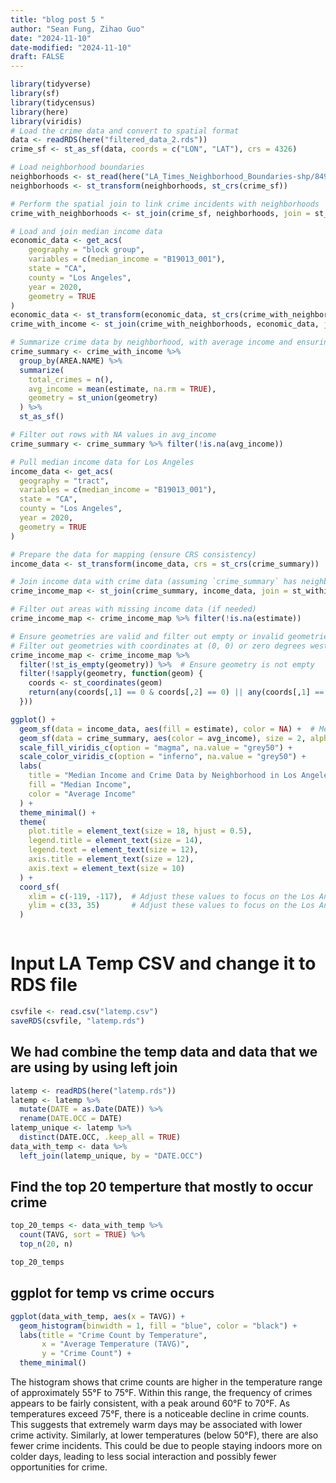 ```yaml
---
title: "blog post 5 "
author: "Sean Fung, Zihao Guo"
date: "2024-11-10"
date-modified: "2024-11-10"
draft: FALSE
---
```


```r
library(tidyverse)
library(sf)
library(tidycensus)
library(here)
library(viridis)
# Load the crime data and convert to spatial format
data <- readRDS(here("filtered_data_2.rds"))
crime_sf <- st_as_sf(data, coords = c("LON", "LAT"), crs = 4326)

# Load neighborhood boundaries
neighborhoods <- st_read(here("LA_Times_Neighborhood_Boundaries-shp/8494cd42-db48-4af1-a215-a2c8f61e96a22020328-1-621do0.x5yiu.shp"))
neighborhoods <- st_transform(neighborhoods, st_crs(crime_sf))

# Perform the spatial join to link crime incidents with neighborhoods
crime_with_neighborhoods <- st_join(crime_sf, neighborhoods, join = st_within)

# Load and join median income data
economic_data <- get_acs(
    geography = "block group",
    variables = c(median_income = "B19013_001"),
    state = "CA",
    county = "Los Angeles",
    year = 2020,
    geometry = TRUE
)
economic_data <- st_transform(economic_data, st_crs(crime_with_neighborhoods))
crime_with_income <- st_join(crime_with_neighborhoods, economic_data, join = st_within)

# Summarize crime data by neighborhood, with average income and ensuring valid geometry
crime_summary <- crime_with_income %>%
  group_by(AREA.NAME) %>%
  summarize(
    total_crimes = n(),
    avg_income = mean(estimate, na.rm = TRUE),
    geometry = st_union(geometry)
  ) %>%
  st_as_sf()

# Filter out rows with NA values in avg_income
crime_summary <- crime_summary %>% filter(!is.na(avg_income))
```

```r


# Pull median income data for Los Angeles
income_data <- get_acs(
  geography = "tract",
  variables = c(median_income = "B19013_001"),
  state = "CA",
  county = "Los Angeles",
  year = 2020,
  geometry = TRUE
)

# Prepare the data for mapping (ensure CRS consistency)
income_data <- st_transform(income_data, crs = st_crs(crime_summary))

# Join income data with crime data (assuming `crime_summary` has neighborhood geometries)
crime_income_map <- st_join(crime_summary, income_data, join = st_within)

# Filter out areas with missing income data (if needed)
crime_income_map <- crime_income_map %>% filter(!is.na(estimate))

# Ensure geometries are valid and filter out empty or invalid geometries
# Filter out geometries with coordinates at (0, 0) or zero degrees west (longitude = 0)
crime_income_map <- crime_income_map %>%
  filter(!st_is_empty(geometry)) %>%  # Ensure geometry is not empty
  filter(!sapply(geometry, function(geom) {
    coords <- st_coordinates(geom)
    return(any(coords[,1] == 0 & coords[,2] == 0) || any(coords[,1] == 0) || any(coords[,2] == 0))
  }))

ggplot() +
  geom_sf(data = income_data, aes(fill = estimate), color = NA) +  # Median income layer
  geom_sf(data = crime_summary, aes(color = avg_income), size = 2, alpha = 0.7) +  # Crime data layer
  scale_fill_viridis_c(option = "magma", na.value = "grey50") +
  scale_color_viridis_c(option = "inferno", na.value = "grey50") +
  labs(
    title = "Median Income and Crime Data by Neighborhood in Los Angeles",
    fill = "Median Income",
    color = "Average Income"
  ) +
  theme_minimal() +
  theme(
    plot.title = element_text(size = 18, hjust = 0.5),
    legend.title = element_text(size = 14),
    legend.text = element_text(size = 12),
    axis.title = element_text(size = 12),
    axis.text = element_text(size = 10)
  ) +
  coord_sf(
    xlim = c(-119, -117),  # Adjust these values to focus on the Los Angeles area
    ylim = c(33, 35)       # Adjust these values to focus on the Los Angeles area
  )



```


# Input LA Temp CSV and change it to RDS file
```r
csvfile <- read.csv("latemp.csv")
saveRDS(csvfile, "latemp.rds")
```
## We had combine the temp data and data that we are using by using left join
```r
latemp <- readRDS(here("latemp.rds"))
latemp <- latemp %>%
  mutate(DATE = as.Date(DATE)) %>%
  rename(DATE.OCC = DATE)
latemp_unique <- latemp %>%
  distinct(DATE.OCC, .keep_all = TRUE)
data_with_temp <- data %>%
  left_join(latemp_unique, by = "DATE.OCC")
```
## Find the top 20 temperture that mostly to occur crime
```r
top_20_temps <- data_with_temp %>%
  count(TAVG, sort = TRUE) %>%
  top_n(20, n)

top_20_temps
```

## ggplot for temp vs crime occurs
```r
ggplot(data_with_temp, aes(x = TAVG)) +
  geom_histogram(binwidth = 1, fill = "blue", color = "black") +
  labs(title = "Crime Count by Temperature",
       x = "Average Temperature (TAVG)",
       y = "Crime Count") +
  theme_minimal()
```
The histogram shows that crime counts are higher in the temperature range of approximately 55°F to 75°F. Within this range, the frequency of crimes appears to be fairly consistent, with a peak around 60°F to 70°F. As temperatures exceed 75°F, there is a noticeable decline in crime counts. This suggests that extremely warm days may be associated with lower crime activity. Similarly, at lower temperatures (below 50°F), there are also fewer crime incidents. This could be due to people staying indoors more on colder days, leading to less social interaction and possibly fewer opportunities for crime.